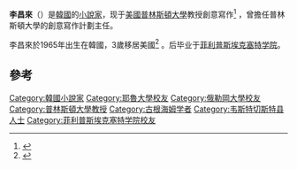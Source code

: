 '''李昌來'''（{{bd|1965年|7月29日}}）是[[韓國|韓國]]的[[小說家|小說家]]，现于[[美國|美國]][[普林斯頓大學|普林斯頓大學]]教授創意寫作<ref name=USAToday2010>{{cite news|last=Minzesheimer|first=Bob|title=Chang-rae Lee's 'Surrendered': Unrelentingly sad yet lovely|url=http://www.usatoday.com/life/books/reviews/2010-03-16-lee16_ST_N.htm|accessdate=31 March 2011|newspaper=USA Today|date=March 16, 2010}}</ref> ，曾擔任普林斯頓大學的創意寫作計劃主任。

李昌來於1965年出生在韓國，3歲移居美國<ref name=NYTInterview>{{cite news|last=Garner|first=Dwight|title=Interview: Adopted Voice|url=http://query.nytimes.com/gst/fullpage.html?res=9B04EFDF143BF936A3575AC0A96F958260&ref=changraelee|accessdate=31 March 2011|newspaper=The New York Times|date=September 5, 1999}}</ref> 。后毕业于[[菲利普斯埃克塞特学院|菲利普斯埃克塞特学院]]。

==參考==
{{reflist}}

{{Authority control}}
{{DEFAULTSORT:L}}
[[Category:韓國小說家|Category:韓國小說家]]
[[Category:耶魯大學校友|Category:耶魯大學校友]]
[[Category:俄勒岡大學校友|Category:俄勒岡大學校友]]
[[Category:普林斯頓大學教授|Category:普林斯頓大學教授]]
[[Category:古根海姆学者|Category:古根海姆学者]]
[[Category:韦斯特切斯特县人士|Category:韦斯特切斯特县人士]]
[[Category:菲利普斯埃克塞特学院校友|Category:菲利普斯埃克塞特学院校友]]